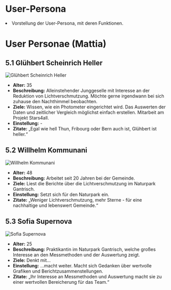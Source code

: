 # User-Persona

<li>Vorstellung der User-Persona, mit deren Funktionen.</li>

# User Personae (Mattia)

## 5.1 Glühbert Scheinrich Heller

![Glühbert Scheinrich Heller](/concept/portrait_gluebert.png)

- **Alter:** 35  
- **Beschreibung:** Alleinstehender Junggeselle mit Interesse an der Reduktion von Lichtverschmutzung. Möchte gerne irgendwann bei sich zuhause den Nachthimmel beobachten.  
- **Ziele:** Wissen, wie ein Photometer eingerichtet wird. Das Auswerten der Daten und zeitlicher Vergleich möglichst einfach erstellen. Mitarbeit am Projekt Stars4all.  
- **Einstellung:** -  
- **Zitate:** „Egal wie hell Thun, Fribourg oder Bern auch ist, Glühbert ist heller.“

## 5.2 Willhelm Kommunani

![Willhelm Kommunani](/concept/portrait_willhelm.png)

- **Alter:** 48  
- **Beschreibung:** Arbeitet seit 20 Jahren bei der Gemeinde.  
- **Ziele:** Liest die Berichte über die Lichtverschmutzung im Naturpark Gantrisch.  
- **Einstellung:** Setzt sich für den Naturpark ein.  
- **Zitate:** „Weniger Lichtverschmutzung, mehr Sterne - für eine nachhaltige und lebenswert Gemeinde.“

## 5.3 Sofia Supernova

![Sofia Supernova](/concept/portrait_sofia.png)

- **Alter:** 25  
- **Beschreibung:** Praktikantin im Naturpark Gantrisch, welche großes Interesse an den Messmethoden und der Auswertung zeigt.  
- **Ziele:** Denkt mit...  
- **Einstellung:** ...macht weiter. Macht sich Gedanken über wertvolle Grafiken und Berichtzusammenstellungen.  
- **Zitate:** „Ihr Interesse an Messmethoden und Auswertung macht sie zu einer wertvollen Bereicherung für das Team.“

